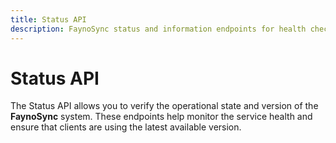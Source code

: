 ```yaml
---
title: Status API
description: FaynoSync status and information endpoints for health checks and service monitoring
---
```

# Status API

The Status API allows you to verify the operational state and version of the **FaynoSync** system. These endpoints help monitor the service health and ensure that clients are using the latest available version.